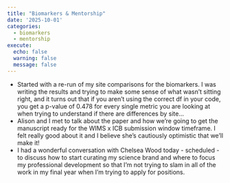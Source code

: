 ```yaml
---
title: "Biomarkers & Mentorship"
date: '2025-10-01'
categories:
  - biomarkers
  - mentorship
execute:
  echo: false
  warning: false
  message: false
---
```


-   Started with a re-run of my site comparisons for the biomarkers. I was writing the results and trying to make some sense of what wasn't sitting right, and it turns out that if you aren't using the correct df in your code, you get a p-value of 0.478 for every single metric you are looking at when trying to understand if there are differences by site...
-   Alison and I met to talk about the paper and how we're going to get the manuscript ready for the WIMS x ICB submission window timeframe. I felt really good about it and I believe she's cautiously optimistic that we'll make it!
-   I had a wonderful conversation with Chelsea Wood today - scheduled - to discuss how to start curating my science brand and where to focus my professional development so that I'm not trying to slam in all of the work in my final year when I'm trying to apply for positions.
